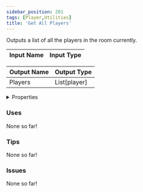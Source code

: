 ```yaml
---
sidebar_position: 201
tags: [Player,Utilities]
title: 'Get All Players'
---
```


Outputs a list of all the players in the room currently.






<EsbSvg />

| Input Name | Input Type |
|-----------|-----------|

| Output Name | Output Type |
|-----------|-----------|
| Players | List[player] |


<details>
  <summary>Properties</summary>
  <div>
    <div>
    <table>
      <thead>
        <tr>
          <th>Is beta required?</th>
          <th>❌</th>
        </tr>
        <tr>
          <th>Is this chip a trolling risk?</th>
          <th>❌</th>
        </tr>
        <tr>
          <th>Is this chip a role assignment risk?</th>
          <th>❌</th>
        </tr>
        <tr>
          <th>Chip UUID</th>
          <th>3f4346b1-bc6f-4aca-9650-d43cbd4acc5b</th>
        </tr>
      </thead>
    </table>
    </div>
  </div>
</details>

### Uses

None so far!

### Tips

None so far!

### Issues

None so far!